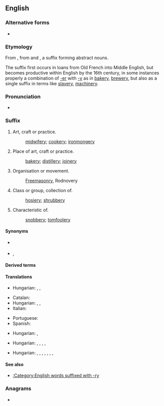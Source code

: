 {{also|e'ry}}
==English==

===Alternative forms===
* {{l|en|-ry}}

===Etymology===
From {{inh|en|enm|-erie}}, from {{der|en|xno|-}} and {{der|en|fro|-erie}}, a suffix forming abstract nouns.

The suffix first occurs in loans from Old French into Middle English, but becomes productive within English by the 16th century, in some instances properly a combination of [[-er]] with [[-y]] as in [[bakery]], [[brewery]], but also as a single suffix in terms like [[slavery]], [[machinery]].

===Pronunciation===
* {{IPA|/-əɹi/|lang=en}}

===Suffix===
{{en-suffix}}

# Art, craft or practice.
#: [[midwifery]]; [[cookery]]; [[ironmongery]]
# Place of art, craft or practice.
#: [[bakery]]; [[distillery]]; [[joinery]]
# Organisation or movement.
#: [[Freemasonry]], Rodnovery
# Class or group, collection of.
#: [[hosiery]]; [[shrubbery]]
# Characteristic of.
#: [[snobbery]]; [[tomfoolery]]

====Synonyms====
* {{sense|activity}} {{l|en|-ing}}<!-- compare cooking/cookery -->
* {{sense|collection}} {{l|en|-age}}, {{l|en|-ing}}

====Derived terms====
{{suffixsee|en}}

====Translations====
{{trans-top|art, craft or practice}}
* Hungarian: {{t|hu|-ászat}}, {{t|hu|-észet}}, {{t|hu|-ság/-ség, -ás/-és}}
{{trans-mid}}
{{trans-bottom}}

{{trans-top|place of art, craft or practice}}
* Catalan: {{t+|ca|-eria|f}}
* Hungarian: {{t|hu|-da}}, {{t|hu|-de}}, {{t+|hu|-ság/-ség}}
* Italian: {{t|it|-eria|f}}
{{trans-mid}}
* Portuguese: {{t+|pt|-aria|f}}
* Spanish: {{t+|es|-ería|f}}
{{trans-bottom}}

{{trans-top|organisation or movement}}
* Hungarian: {{t+|hu|-ság}}, {{t+|hu|-ség}}
{{trans-mid}}
{{trans-bottom}}

{{trans-top|class or group, collection of}}
* Hungarian: {{t|hu|-s}}, {{t+|hu|-os}}, {{t+|hu|-as}}, {{t|hu|-es}}, {{t|hu|-ös}}
{{trans-mid}}
{{trans-bottom}}

{{trans-top|characteristic of}}
* Hungarian: {{t+|hu|-ság}}, {{t+|hu|-ség}}, {{t|hu|-askodás}}, {{t|hu|-eskedés}}, {{t|hu|-ösködés}}, {{t|hu|-skodás}}, {{t|hu|-skedés}}, {{t|hu|-sködés}}
{{trans-mid}}
{{trans-bottom}}

====See also====
* [[:Category:English words suffixed with -ry]]

===Anagrams===
* {{anagrams|en|a=ery|-yer|Rey|Rye|Yer|rye|yer|yre}}